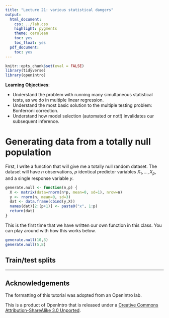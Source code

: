 ```yaml
---
title: "Lecture 21: various statistical dangers"
output:
  html_document:
    css: ../lab.css
    highlight: pygments
    theme: cerulean
    toc: yes
    toc_float: yes
  pdf_document:
    toc: yes
---
```


```r
knitr::opts_chunk$set(eval = FALSE)
library(tidyverse)
library(openintro)
```


<div id="boxedtext">
**Learning Objectives**: 

- Understand the problem with running many simultaneous statistical tests, as we do in multiple linear regression. 
- Understand the most basic solution to the multiple testing problem: Bonferroni correction.
- Understand how model selection (automated or not!) invalidates our subsequent inference.

</div>


# Generating data from a totally null population

First, I write a function that will give me a totally null random dataset. The dataset will have $n$ observations, $p$ identical predictor variables $X_1, \ldots, X_p$, and a single response variable $y$. 

```r
generate.null <- function(n,p) {
  X <- matrix(data=rnorm(n*p, mean=0, sd=1), nrow=n)
  y <- rnorm(n, mean=0, sd=3)
  dat <- data.frame(cbind(y,X))
  names(dat)[2:(p+1)] <- paste0("x", 1:p)
  return(dat)
}
```

This is the first time that we have written our own function in this class. You can play around with how this works below. 

```r
generate.null(10,3)
generate.null(5,8)
```








## Train/test splits

*** 
## Acknowledgements

The formatting of this tutorial was adopted from an OpenIntro lab. <div id="license">
This is a product of OpenIntro that is released under a 
[Creative Commons Attribution-ShareAlike 3.0 Unported](http://creativecommons.org/licenses/by-sa/3.0). 
</div>

